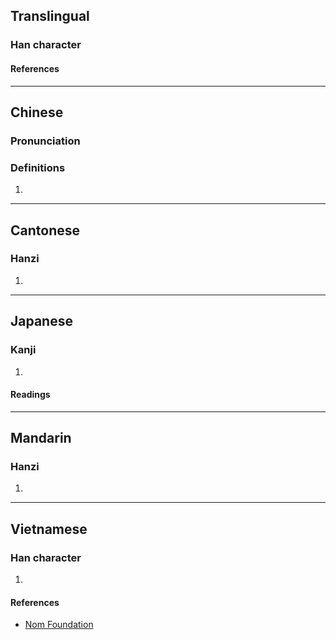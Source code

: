 {{character info}}
==Translingual==

===Han character===
{{Han char|rn=64|rad=手|as=04|sn=7|four=|canj=QOB|ids=⿰扌內}}

====References====
{{Han ref|kx=0421.080|dkj=11882|hdz=31837.050|uh=6290}}

----

==Chinese==
{{zh-forms}}

===Pronunciation===
{{zh-pron
|m=抐
|m-s=
|dg=
|c=
|c-t=
|g=
|h=pfs=
|j=
|mb=
|md=
|mn=
|mn-t=
|w=
|x=
|mc=y
|oc=y
|cat=n
}}

===Definitions===
{{zh-hanzi}}

# {{rfdef|zh}}

----

==Cantonese==

===Hanzi===
{{yue-hanzi|jyut=[[leot6]], [[neot6]]|y=leut6, neut6}}

# {{rfdef|yue|sort=手04}}

----

==Japanese==

===Kanji===
{{ja-kanji|grade=|rs=手04}}

# {{rfdef|ja|sort=手04}}

====Readings====
{{ja-readings
|on=どつ, なち, どん, そん, どう
|kun=そめる, うつ, いれる, つかむ
}}

----

==Mandarin==

===Hanzi===
{{cmn-hanzi|pin=[[nè]] ([[ne4]])|wg=ne<sup>4</sup>}}

# {{rfdef|cmn|sort=手04}}

----

==Vietnamese==

===Han character===
{{vi-readings|rs=手04|reading=nhồi}}

# {{rfdef|vi|sort=手04}}

====References====
* [http://nomfoundation.org/common/nom_details.php?codepoint=6290 Nom Foundation]